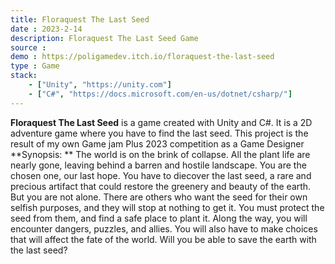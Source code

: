 ```yaml
---
title: Floraquest The Last Seed
date : 2023-2-14
description: Floraquest The Last Seed Game
source : 
demo : https://poligamedev.itch.io/floraquest-the-last-seed
type : Game
stack:
    - ["Unity", "https://unity.com"]
    - ["C#", "https://docs.microsoft.com/en-us/dotnet/csharp/"]
---
```


**Floraquest The Last Seed** is a game created with Unity and C#. It is a 2D adventure game where you have to find the last seed. This project is the result of my own Game jam Plus 2023 competition as a Game Designer
**Synopsis: **
The world is on the brink of collapse. All the plant life are nearly gone, leaving behind a barren and hostile landscape. 
You are the chosen one, our last hope. You have to diecover the last seed, a rare and precious artifact that could restore the greenery 
and beauty of the earth. But you are not alone. There are others who want the seed for their own selfish purposes, 
and they will stop at nothing to get it. You must protect the seed from them, and find a safe place to plant it. 
Along the way, you will encounter dangers, puzzles, and allies. You will also have to make choices that will affect the fate of the world. 
Will you be able to save the earth with the last seed?  